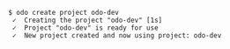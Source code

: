 ```console
$ odo create project odo-dev
 ✓  Creating the project "odo-dev" [1s]
 ✓  Project "odo-dev" is ready for use
 ✓  New project created and now using project: odo-dev
```